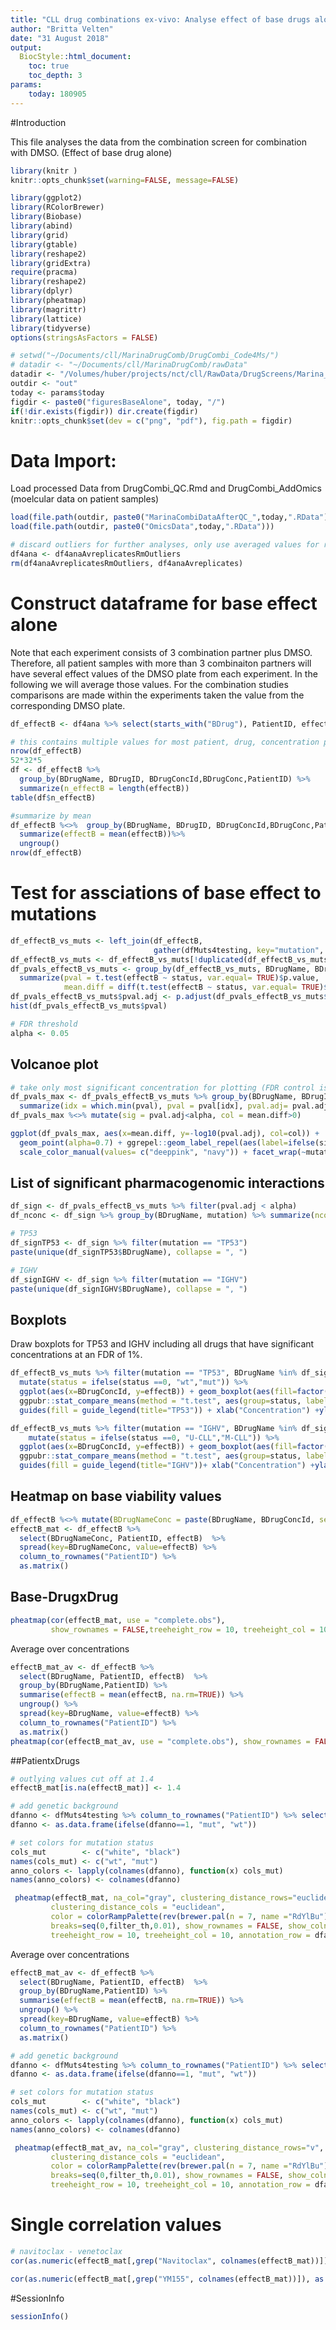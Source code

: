 ```yaml
---
title: "CLL drug combinations ex-vivo: Analyse effect of base drugs alone"
author: "Britta Velten"
date: "31 August 2018"
output:
  BiocStyle::html_document:
    toc: true
    toc_depth: 3
params: 
    today: 180905
---
```


#Introduction

This file analyses the data from the combination screen for combination with DMSO. (Effect of base drug alone)

```r
library(knitr )
knitr::opts_chunk$set(warning=FALSE, message=FALSE)
```

```r
library(ggplot2)
library(RColorBrewer)
library(Biobase)
library(abind)
library(grid)
library(gtable)
library(reshape2)
library(gridExtra)
require(pracma)
library(reshape2)
library(dplyr)
library(pheatmap)
library(magrittr)
library(lattice)
library(tidyverse)
options(stringsAsFactors = FALSE)
```

```r
# setwd("~/Documents/cll/MarinaDrugComb/DrugCombi_Code4Ms/")
# datadir <- "~/Documents/cll/MarinaDrugComb/rawData"
datadir <- "/Volumes/huber/projects/nct/cll/RawData/DrugScreens/Marina_CombiScreen/"
outdir <- "out"
today <- params$today
figdir <- paste0("figuresBaseAlone", today, "/")
if(!dir.exists(figdir)) dir.create(figdir)
knitr::opts_chunk$set(dev = c("png", "pdf"), fig.path = figdir)
```


# Data Import:
Load processed Data from DrugCombi_QC.Rmd and DrugCombi_AddOmics (moelcular data on patient samples)
```r
load(file.path(outdir, paste0("MarinaCombiDataAfterQC_",today,".RData")))
load(file.path(outdir, paste0("OmicsData",today,".RData")))
```

```r
# discard outliers for further analyses, only use averaged values for replicates
df4ana <- df4anaAvreplicatesRmOutliers
rm(df4anaAvreplicatesRmOutliers, df4anaAvreplicates)
```

# Construct dataframe for base effect alone
Note that each experiment consists of 3 combination partner plus DMSO. Therefore, all patient samples with more than 3 combinaiton partners will have several effect values of the DMSO plate from each experiment. In the following we will average those values. For the combination studies comparisons are made within the experiments taken the value from the corresponding DMSO plate.

```r
df_effectB <- df4ana %>% select(starts_with("BDrug"), PatientID, effectB)

# this contains multiple values for most patient, drug, concentration pairs:
nrow(df_effectB)
52*32*5
df <- df_effectB %>%
  group_by(BDrugName, BDrugID, BDrugConcId,BDrugConc,PatientID) %>%
  summarize(n_effectB = length(effectB)) 
table(df$n_effectB)

#summarize by mean
df_effectB %<>%  group_by(BDrugName, BDrugID, BDrugConcId,BDrugConc,PatientID) %>%
  summarize(effectB = mean(effectB))%>%
  ungroup()
nrow(df_effectB)
```

# Test for assciations of base effect to mutations
```r
df_effectB_vs_muts <- left_join(df_effectB,
                                gather(dfMuts4testing, key="mutation", value="status", -PatientID), by="PatientID")
df_effectB_vs_muts <- df_effectB_vs_muts[!duplicated(df_effectB_vs_muts),] #remove duplicates, as info is contained in each combi durg
df_pvals_effectB_vs_muts <- group_by(df_effectB_vs_muts, BDrugName, BDrugID, BDrugConc, BDrugConcId, mutation) %>%
  summarize(pval = t.test(effectB ~ status, var.equal= TRUE)$p.value,
            mean.diff = diff(t.test(effectB ~ status, var.equal= TRUE)$estimate))
df_pvals_effectB_vs_muts$pval.adj <- p.adjust(df_pvals_effectB_vs_muts$pval, method="BH")
hist(df_pvals_effectB_vs_muts$pval)
```


```r
# FDR threshold
alpha <- 0.05
```

## Volcanoe plot
```r
# take only most significant concentration for plotting (FDR control is on level of single concentrations)
df_pvals_max <- df_pvals_effectB_vs_muts %>% group_by(BDrugName, BDrugID, mutation) %>%
  summarize(idx = which.min(pval), pval = pval[idx], pval.adj= pval.adj[idx], mean.diff = mean.diff[idx], conc = BDrugConcId[idx])
df_pvals_max %<>% mutate(sig = pval.adj<alpha, col = mean.diff>0)

ggplot(df_pvals_max, aes(x=mean.diff, y=-log10(pval.adj), col=col)) +
  geom_point(alpha=0.7) + ggrepel::geom_label_repel(aes(label=ifelse(sig, BDrugName, ""))) +
  scale_color_manual(values= c("deeppink", "navy")) + facet_wrap(~mutation)+ guides(col=FALSE)
```

## List of significant pharmacogenomic interactions
```r
df_sign <- df_pvals_effectB_vs_muts %>% filter(pval.adj < alpha)
df_nconc <- df_sign %>% group_by(BDrugName, mutation) %>% summarize(nconc =n())

# TP53
df_signTP53 <- df_sign %>% filter(mutation == "TP53")
paste(unique(df_signTP53$BDrugName), collapse = ", ")

# IGHV
df_signIGHV <- df_sign %>% filter(mutation == "IGHV")
paste(unique(df_signIGHV$BDrugName), collapse = ", ")
```

## Boxplots
Draw boxplots for TP53 and IGHV including all drugs that have significant concentrations at an FDR of 1%.
```r
df_effectB_vs_muts %>% filter(mutation == "TP53", BDrugName %in% df_signTP53$BDrugName) %>% 
  mutate(status = ifelse(status ==0, "wt","mut")) %>%
  ggplot(aes(x=BDrugConcId, y=effectB)) + geom_boxplot(aes(fill=factor(status))) + facet_wrap(~BDrugName) +
  ggpubr::stat_compare_means(method = "t.test", aes(group=status, label =  ..p.signif..), hide.ns = TRUE) +
  guides(fill = guide_legend(title="TP53")) + xlab("Concentration") +ylab("viability") +theme_bw()

```

```r
df_effectB_vs_muts %>% filter(mutation == "IGHV", BDrugName %in% df_signIGHV$BDrugName) %>% 
    mutate(status = ifelse(status ==0, "U-CLL","M-CLL")) %>%
  ggplot(aes(x=BDrugConcId, y=effectB)) + geom_boxplot(aes(fill=factor(status))) + facet_wrap(~BDrugName) +
  ggpubr::stat_compare_means(method = "t.test", aes(group=status, label =  ..p.signif..), hide.ns = TRUE) +
  guides(fill = guide_legend(title="IGHV"))+ xlab("Concentration") +ylab("viability")+theme_bw()
```


## Heatmap on base viability values
```r
df_effectB %<>% mutate(BDrugNameConc = paste(BDrugName, BDrugConcId, sep="_"))
effectB_mat <- df_effectB %>% 
  select(BDrugNameConc, PatientID, effectB)  %>%
  spread(key=BDrugNameConc, value=effectB) %>% 
  column_to_rownames("PatientID") %>%
  as.matrix()
```

## Base-DrugxDrug
```r
pheatmap(cor(effectB_mat, use = "complete.obs"),
         show_rownames = FALSE,treeheight_row = 10, treeheight_col = 10)
```


Average over concentrations
```r
effectB_mat_av <- df_effectB %>% 
  select(BDrugName, PatientID, effectB)  %>%
  group_by(BDrugName,PatientID) %>%
  summarise(effectB = mean(effectB, na.rm=TRUE)) %>%
  ungroup() %>%
  spread(key=BDrugName, value=effectB) %>% 
  column_to_rownames("PatientID") %>%
  as.matrix()
pheatmap(cor(effectB_mat_av, use = "complete.obs"), show_rownames = FALSE,treeheight_row = 10, treeheight_col = 10)
```

##PatientxDrugs
```r
# outlying values cut off at 1.4
effectB_mat[is.na(effectB_mat)] <- 1.4

# add genetic background
dfanno <- dfMuts4testing %>% column_to_rownames("PatientID") %>% select(which(colSums(.) > 10))
dfanno <- as.data.frame(ifelse(dfanno==1, "mut", "wt"))

# set colors for mutation status
cols_mut        <- c("white", "black")
names(cols_mut) <- c("wt", "mut")
anno_colors <- lapply(colnames(dfanno), function(x) cols_mut)
names(anno_colors) <- colnames(dfanno)

 pheatmap(effectB_mat, na_col="gray", clustering_distance_rows="euclidean",
         clustering_distance_cols = "euclidean",
         color = colorRampPalette(rev(brewer.pal(n = 7, name ="RdYlBu")))(140),
         breaks=seq(0,filter_th,0.01), show_rownames = FALSE, show_colnames = FALSE,
         treeheight_row = 10, treeheight_col = 10, annotation_row = dfanno, annotation_colors =anno_colors, annotation_legend = FALSE)
```

Average over concentrations
```r
effectB_mat_av <- df_effectB %>% 
  select(BDrugName, PatientID, effectB)  %>%
  group_by(BDrugName,PatientID) %>%
  summarise(effectB = mean(effectB, na.rm=TRUE)) %>%
  ungroup() %>%
  spread(key=BDrugName, value=effectB) %>% 
  column_to_rownames("PatientID") %>%
  as.matrix()

# add genetic background
dfanno <- dfMuts4testing %>% column_to_rownames("PatientID") %>% select(which(colSums(.) > 10))
dfanno <- as.data.frame(ifelse(dfanno==1, "mut", "wt"))

# set colors for mutation status
cols_mut        <- c("white", "black")
names(cols_mut) <- c("wt", "mut")
anno_colors <- lapply(colnames(dfanno), function(x) cols_mut)
names(anno_colors) <- colnames(dfanno)

 pheatmap(effectB_mat_av, na_col="gray", clustering_distance_rows="v",
         clustering_distance_cols = "euclidean",
         color = colorRampPalette(rev(brewer.pal(n = 7, name ="RdYlBu")))(140),
         breaks=seq(0,filter_th,0.01), show_rownames = FALSE, show_colnames = TRUE,
         treeheight_row = 10, treeheight_col = 10, annotation_row = dfanno, annotation_colors =anno_colors, annotation_legend = FALSE)
```


# Single correlation values
```r
# navitoclax - venetoclax
cor(as.numeric(effectB_mat[,grep("Navitoclax", colnames(effectB_mat))]), as.numeric(effectB_mat[,grep("Venetoclax", colnames(effectB_mat))]))

cor(as.numeric(effectB_mat[,grep("YM155", colnames(effectB_mat))]), as.numeric(effectB_mat[,grep("SNS-032", colnames(effectB_mat))]))

```

#SessionInfo
```r
sessionInfo()
```

